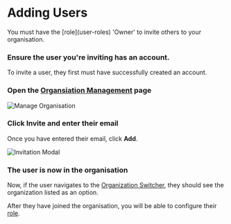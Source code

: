 
# Adding Users

<Callout type="info">
    You must have the [role](user-roles) 'Owner' to invite others to your organisation.
</Callout>

<Steps>

### Ensure the user you're inviting has an account.

To invite a user, they first must have successfully created an account.

### Open the [Organsiation Management](https://aerl.cloud/organization) page

![Manage Organisation](/manage-org-dropdown.png)

### Click **Invite** and enter their email

Once you have entered their email, click **Add**.

![Invitation Modal](/invite-modal.png)

### The user is now in the organisation

Now, if the user navigates to the [Organization Switcher](https://aerl.cloud/organization/switch), they should see the organization listed as an option.

</Steps>

After they have joined the organisation, you will be able to configure their [role](user-roles).

